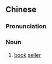 {{also|书贩子}}
==Chinese==
{{zh-forms|s=书贩子|type=12}}

===Pronunciation===
{{zh-pron
|m=shūfànzi
|cat=n
}}

===Noun===
{{zh-noun}}

# [[book]] [[seller]]